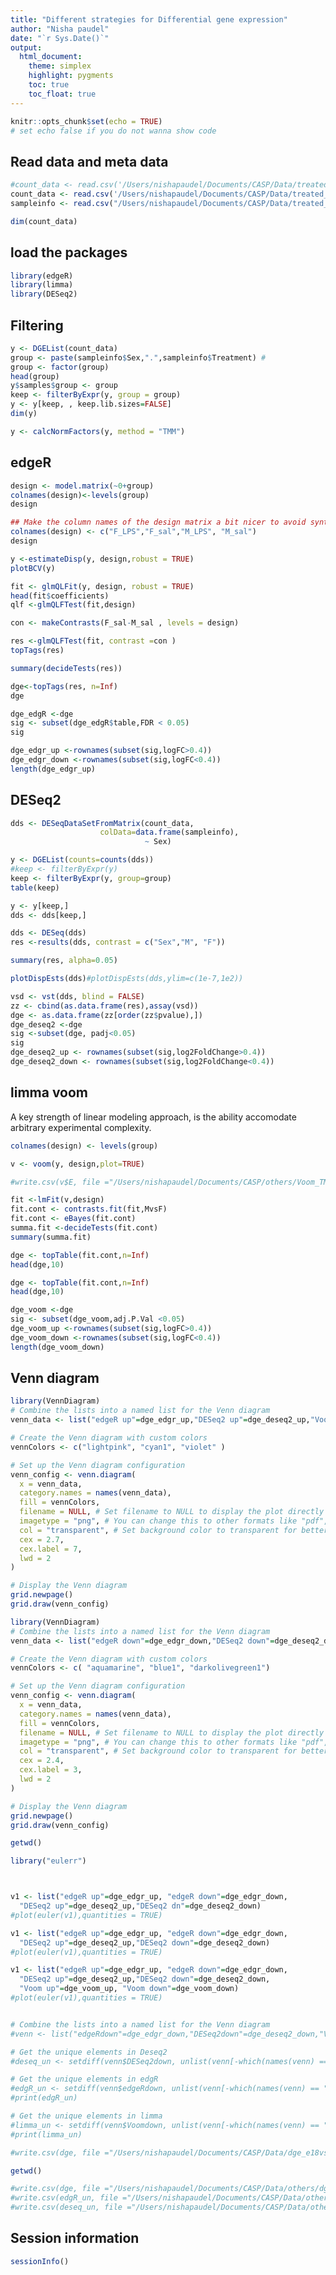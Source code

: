 ```yaml
---
title: "Different strategies for Differential gene expression"
author: "Nisha paudel"
date: "`r Sys.Date()`"
output:
  html_document:
    theme: simplex
    highlight: pygments
    toc: true
    toc_float: true
---
```


```r
knitr::opts_chunk$set(echo = TRUE)
# set echo false if you do not wanna show code
```

## Read data and meta data

```r
#count_data <- read.csv('/Users/nishapaudel/Documents/CASP/Data/treated_samples/lps_sal.csv', sep =',', header=T, row.names = 1)
count_data <- read.csv('/Users/nishapaudel/Documents/CASP/Data/treated_samples/lps_sal.csv', sep =',', header=T, row.names = 1)
sampleinfo <- read.csv("/Users/nishapaudel/Documents/CASP/Data/treated_samples/design.txt", sep = ',', header = TRUE, row.names = 1, stringsAsFactors = TRUE)

dim(count_data)
```

## load the packages

```r
library(edgeR)
library(limma)
library(DESeq2)


```

## Filtering

```r
y <- DGEList(count_data)
group <- paste(sampleinfo$Sex,".",sampleinfo$Treatment) #
group <- factor(group)
head(group)
y$samples$group <- group
keep <- filterByExpr(y, group = group)
y <- y[keep, , keep.lib.sizes=FALSE]
dim(y)
```

```r
y <- calcNormFactors(y, method = "TMM")

```

## edgeR

```r
design <- model.matrix(~0+group)
colnames(design)<-levels(group)
design

```


```r
## Make the column names of the design matrix a bit nicer to avoid syntax error on downstream analysis
colnames(design) <- c("F_LPS","F_sal","M_LPS", "M_sal") 
design
```


```r
y <-estimateDisp(y, design,robust = TRUE)
plotBCV(y)
```

```r
fit <- glmQLFit(y, design, robust = TRUE)
head(fit$coefficients)
qlf <-glmQLFTest(fit,design)

```

```r
con <- makeContrasts(F_sal-M_sal , levels = design) 

res <-glmQLFTest(fit, contrast =con )
topTags(res)

```

```r
summary(decideTests(res))

```

```r
dge<-topTags(res, n=Inf)
dge

```

```r
dge_edgR <-dge
sig <- subset(dge_edgR$table,FDR < 0.05)
sig
```

```r
dge_edgr_up <-rownames(subset(sig,logFC>0.4))
dge_edgr_down <-rownames(subset(sig,logFC<0.4))
length(dge_edgr_up)
```

## DESeq2

```r
dds <- DESeqDataSetFromMatrix(count_data, 
                    colData=data.frame(sampleinfo), 
                              ~ Sex)
```

```r

y <- DGEList(counts=counts(dds))
#keep <- filterByExpr(y)
keep <- filterByExpr(y, group=group)
table(keep)
```

```r
y <- y[keep,]
dds <- dds[keep,]
```

```r
dds <- DESeq(dds)
res <-results(dds, contrast = c("Sex","M", "F"))
```

```r
summary(res, alpha=0.05)
```

```r
plotDispEsts(dds)#plotDispEsts(dds,ylim=c(1e-7,1e2))
```

```r
vsd <- vst(dds, blind = FALSE)
zz <- cbind(as.data.frame(res),assay(vsd))
dge <- as.data.frame(zz[order(zz$pvalue),])
dge_deseq2 <-dge
sig <-subset(dge, padj<0.05)
sig
dge_deseq2_up <- rownames(subset(sig,log2FoldChange>0.4))
dge_deseq2_down <- rownames(subset(sig,log2FoldChange<0.4))

```

## limma voom

A key strength of linear modeling approach, is the ability accomodate arbitrary experimental complexity.

```r
colnames(design) <- levels(group)
```

```r
v <- voom(y, design,plot=TRUE)
```

```r
#write.csv(v$E, file ="/Users/nishapaudel/Documents/CASP/others/Voom_TMM_develop.csv" , quote = FALSE)
```

```r
fit <-lmFit(v,design)
fit.cont <- contrasts.fit(fit,MvsF)
fit.cont <- eBayes(fit.cont)
summa.fit <-decideTests(fit.cont)
summary(summa.fit)
```

```r
dge <- topTable(fit.cont,n=Inf) 
head(dge,10)
```

```r
dge <- topTable(fit.cont,n=Inf) 
head(dge,10)

dge_voom <-dge
sig <- subset(dge_voom,adj.P.Val <0.05)
dge_voom_up <-rownames(subset(sig,logFC>0.4))
dge_voom_down <-rownames(subset(sig,logFC<0.4))
length(dge_voom_down)
```

## Venn diagram

```r
library(VennDiagram)
# Combine the lists into a named list for the Venn diagram
venn_data <- list("edgeR up"=dge_edgr_up,"DESeq2 up"=dge_deseq2_up,"Voom up"=dge_voom_up )

# Create the Venn diagram with custom colors
vennColors <- c("lightpink", "cyan1", "violet" )

# Set up the Venn diagram configuration
venn_config <- venn.diagram(
  x = venn_data,
  category.names = names(venn_data),
  fill = vennColors,
  filename = NULL, # Set filename to NULL to display the plot directly in R session
  imagetype = "png", # You can change this to other formats like "pdf", "jpeg", etc.
  col = "transparent", # Set background color to transparent for better display in R session
  cex = 2.7,
  cex.label = 7,
  lwd = 2 
)

# Display the Venn diagram
grid.newpage()
grid.draw(venn_config)

```

```r

library(VennDiagram)
# Combine the lists into a named list for the Venn diagram
venn_data <- list("edgeR down"=dge_edgr_down,"DESeq2 down"=dge_deseq2_down,"Voom down"=dge_voom_down)

# Create the Venn diagram with custom colors
vennColors <- c( "aquamarine", "blue1", "darkolivegreen1")

# Set up the Venn diagram configuration
venn_config <- venn.diagram(
  x = venn_data,
  category.names = names(venn_data),
  fill = vennColors,
  filename = NULL, # Set filename to NULL to display the plot directly in R session
  imagetype = "png", # You can change this to other formats like "pdf", "jpeg", etc.
  col = "transparent", # Set background color to transparent for better display in R session
  cex = 2.4,
  cex.label = 3,
  lwd = 2 
)

# Display the Venn diagram
grid.newpage()
grid.draw(venn_config)

```

```r
getwd()
```


```r
library("eulerr")



v1 <- list("edgeR up"=dge_edgr_up, "edgeR down"=dge_edgr_down,
  "DESeq2 up"=dge_deseq2_up,"DESeq2 dn"=dge_deseq2_down)
#plot(euler(v1),quantities = TRUE)

v1 <- list("edgeR up"=dge_edgr_up, "edgeR down"=dge_edgr_down,
  "DESeq2 up"=dge_deseq2_up,"DESeq2 down"=dge_deseq2_down)
#plot(euler(v1),quantities = TRUE)

v1 <- list("edgeR up"=dge_edgr_up, "edgeR down"=dge_edgr_down,
  "DESeq2 up"=dge_deseq2_up,"DESeq2 down"=dge_deseq2_down,
  "Voom up"=dge_voom_up, "Voom down"=dge_voom_down)
#plot(euler(v1),quantities = TRUE)



```

```r
# Combine the lists into a named list for the Venn diagram
#venn <- list("edgeRdown"=dge_edgr_down,"DESeq2down"=dge_deseq2_down,"Voomdown"=dge_voom_down)

```

```r
# Get the unique elements in Deseq2
#deseq_un <- setdiff(venn$DESeq2down, unlist(venn[-which(names(venn) == "DESeq2down")]))


```

```r
# Get the unique elements in edgR
#edgR_un <- setdiff(venn$edgeRdown, unlist(venn[-which(names(venn) == "edgeRdown")]))
#print(edgR_un)
```

```r
# Get the unique elements in limma
#limma_un <- setdiff(venn$Voomdown, unlist(venn[-which(names(venn) == "Voomdown")]))
#print(limma_un)
```

```r
#write.csv(dge, file ="/Users/nishapaudel/Documents/CASP/Data/dge_e18vsp4_edgr.csv", quote = FALSE)
```

```r
getwd()
```


```r

#write.csv(dge, file ="/Users/nishapaudel/Documents/CASP/Data/others/dge_e18vsp4_edgr", quote = FALSE, row.names = 1)
#write.csv(edgR_un, file ="/Users/nishapaudel/Documents/CASP/Data/others/edgR_down_genes_developmental_unique", quote = FALSE)
#write.csv(deseq_un, file ="/Users/nishapaudel/Documents/CASP/Data/others/deseq_down_genes_developmental_unique", quote = FALSE)
```

## Session information

```r
sessionInfo()
```
